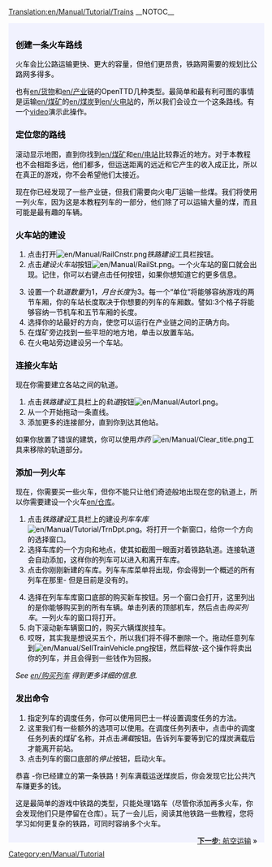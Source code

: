 [[Translation:en/Manual/Tutorial/Trains]]
__NOTOC__
{{en/Tabs|5|3
|zh/Manual/Tutorial/教程|1. 开始<!--
-->|zh/Manual/Tutorial/公路运输|2. 公路运输<!--
-->|zh/Manual/Tutorial/铁路运输|3. 铁路运输<!--
-->|zh/Manual/Tutorial/航空运输|4. 航空运输<!--
-->|zh/Manual/Tutorial/结束语|5. 结束语}}
<div style="padding:.5em 1em 1em 1em; border-top:none; background-color:#f1f2fe; color:#000;">
{{zh/Manual/Tutorial/教程}}
===创建一条火车路线===
火车会比公路运输更快、更大的容量，但他们更昂贵，铁路网需要的规划比公路网多得多。

也有[[en/货物]]和[[en/产业]]链的OpenTTD几种类型。最简单和最有利可图的事情是运输[[en/煤矿]]的[[en/煤炭]]到[[en/火电站]]的，所以我们会设立一个这条路线。有一个[http://www.cs.helsinki.fi/u/ihonkone/ottd_tut.ogg video]演示此操作。

===定位您的路线===
滚动显示地图，直到你找到[[en/煤矿]]和[[en/电站]]比较靠近的地方。对于本教程也不会相距多远，他们都多，但运送距离的远近和它产生的收入成正比，所以在真正的游戏，你不会希望他们太接近。
{{en/Phototable|[[File:en/Manual/Tutorial/Tutorial1.png|400px]]|火电厂与附近的煤矿站|none}}

现在你已经发现了一些产业链，但我们需要向火电厂运输一些煤。我们将使用一列火车，因为这是本教程列车的一部分，他们除了可以运输大量的煤，而且可能是最有趣的车辆。

===火车站的建设===
{{en/Phototable|[[File:zh/Manual/Railroad Construction.png]]|铁道建设工具栏|none|6=:}}
#点击打开[[File:en/Manual/RailCnstr.png]]''铁路建设''工具栏按钮。
#点击''建设火车站''按钮[[File:en/Manual/RailSt.png]]。一个火车站的窗口就会出现。记住，你可以右键点击任何按钮，如果你想知道它的更多信息。
{{en/Phototable|[[File:zh/Manual/Stationgui.png]]|火车站选单.|none|6=:}}
<ol start="3">
<li>设置一个''轨道数量''为1，''月台长度''为3。每一个“单位“将能够容纳游戏的两节车厢，你的车站长度取决于你想要的列车的车厢数。譬如:3个格子将能够容纳一节机车和五节车厢的长度。
<li>选择你的站最好的方向，使您可以运行在产业链之间的正确方向。
<li>在煤矿旁边找到一些平坦的地方地，单击以放置车站。
<li>在火电站旁边建设另一个车站。
</ol>
{{en/Phototable|[[File:en/Manual/Tutorial/Tutorial2.png|400px]]|你的车站需要靠近企业.|none|6=:}}

===连接火车站===
现在你需要建立各站之间的轨道。

#点击''铁路建设''工具栏上的''轨道''按钮[[File:en/Manual/Autorl.png]]。
#从一个开始拖动一条直线。
#添加更多的连接部分，直到你到达其他站。
{{en/Phototable|[[File:en/Manual/Tutorial/Tutorial3.png|400px]]|连接火车站|none|6=:}}

如果你放置了错误的建筑，你可以使用''炸药'' [[File:en/Manual/Clear title.png]]工具来移除的轨道部分。

===添加一列火车===
现在，你需要买一些火车，但你不能只让他们奇迹般地出现在您的轨道上，所以你需要建设一个火车[[en/仓库]]。

#点击''铁路建设''工具栏上的建设''列车车库''[[File:en/Manual/Tutorial/TrnDpt.png]]。将打开一个新窗口，给你一个方向的选择窗口。
#选择车库的一个方向和地点，使其如截图一眼面对着铁路轨道。连接轨道会自动添加，这样你的列车可以进入和离开车库。
#点击你刚刚新建的车库。列车车库菜单将出现，你会得到一个概述的所有列车在那里- 但是目前是没有的。
{{en/Phototable|[[File:en/Manual/Tutorial/Tutorial4.png|400px]]|列车车库窗口|none|6=:}}
<ol start="4">
<li>选择在列车车库窗口底部的购买新车按钮。另一个窗口会打开，这里列出的是你能够购买到的所有车辆。单击列表的顶部机车，然后点击''购买列车''。一列火车的窗口将打开。
<li>向下滚动新车辆窗口的，购买六辆煤炭挂车。
<li>哎呀，其实我是想说买五个，所以我们将不得不删除一个。拖动任意列车到[[File:en/Manual/SellTrainVehicle.png]]按钮，然后释放-这个操作将卖出你的列车，并且会得到一些钱作为回报。
</ol>
''See [[en/购买列车]] 得到更多详细的信息.''

===发出命令===
#指定列车的调度任务，你可以使用同巴士一样设置调度任务的方法。
#这里我们有一些额外的选项可以使用。在调度任务列表中，点击中的调度任务列表的煤矿名称，并点击''满载''按钮。告诉列车要等到它的煤炭满载后才能离开前站。
#点击列车的窗口底部的''停止''按钮，启动火车。

恭喜 -你已经建立的第一条铁路！列车满载运送煤炭后，你会发现它比公共汽车赚更多的钱。

这是最简单的游戏中铁路的类型，只能处理1路车（尽管你添加再多火车，你会发现他们只是停留在仓库）。玩了一会儿后，阅读其他铁路一些教程，您将学习如何更复杂的铁路，可同时容纳多个火车。

<span style="float: right">[[zh/Manual/Tutorial/航空运输|'''下一步''': 航空运输]] &raquo;</span>
</div>
[[Category:en/Manual/Tutorial]]